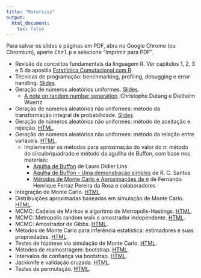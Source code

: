 ```yaml
---
title: "Materiais"
output:
  html_document:
    toc: false
---
```


<div class="alert alert-danger" role="alert">
Para salvar os slides e páginas em PDF, abra no Google Chrome (ou
Chromium), aperte <kbd>Ctrl</kbd> <kbd>p</kbd> e selecione "Imprimir para
PDF".
</div>


<!-- De acordo com os itens do [cronograma](aulas.html): -->

<!-- - Introdução à Estatística Computacional II. -->
<!-- [Slides](slides/00_intro.html). -->
- Revisão de conceitos fundamentais da linguagem R. Ver capítulos 1, 2,
   3 e 5 da apostila [Estatística Comutacional com
   R](http://cursos.leg.ufpr.br/ecr/).
- Técnicas de programação: benchmarking, profiling, debugging e error
   handling. [Slides](slides/01_tecnicas.html).
- Geração de números aleatórios uniformes.
   [Slides](slides/02_RNG_uniforme.html).
   - [A note on random number
     generation](http://cran-r.c3sl.ufpr.br/web/packages/randtoolbox/vignettes/fullpres.pdf).
     Christophe Dutang e Diethelm Wuertz.
- Geração de números aleatórios não uniformes: método da transformação
  integral de probabilidade. [Slides](slides/03_RNG_inversa.html).
- Geração de números aleatórios não uniformes: método de aceitação e
  rejeição. [HTML](04_RNG_aceitacao.html).
- Geração de números aleatórios não uniformes: método da relação entre
  variáveis. [HTML](05_RNG_transform.html).
   - Implementar os métodos para aproximação do valor do $\pi$: método do
   círculo/quadrado e método da agullha de Buffon, com base nos
   materiais:
     - [Agulha de Buffon](https://www.cin.ufpe.br/~ldl/buffon.pdf) de
     Lauro Didier Lins
     - [Agulha de Buffon - Uma demonstração
     simples](https://www.e-publicacoes.uerj.br/index.php/cadmat/article/view/11896/9319) de R. C. Santos
     - [Métodos de Monte Carlo e Aproximações de $\pi$](misc/montecarlopi.pdf) de Fernando Henrique Ferraz Pereira da Rosa e colaboradores
- Integração de Monte Carlo. [HTML](06_MC_intro.html).
- Distribuições aproximadas baseadas em simulação de Monte Carlo.
  [HTML](07_MC_aprox.html).
- MCMC: Cadeias de Markov e algoritmo de Metropolis-Hastings.
  [HTML](08_MCMC.html).
- MCMC: Metropolis random walk e amostrador independente.
[HTML](08_MCMC.html).
- MCMC: Amostrador de Gibbs. [HTML](08_MCMC.html).
- Métodos de Monte Carlo para inferência estatística: estimadores e
suas propriedades. [HTML](09_MC_inf_estimacao.html).
- Testes de hipótese via simulação de Monte Carlo.
    [HTML](09_MC_inf_testes.html).
- Métodos de reamostragem: bootstrap. [HTML](10_bootstrap.html).
- Intervalos de confiança via bootstrap. [HTML](10_bootstrap.html).
- Jackknife e validação cruzada. [HTML](11_jackknife.html).
- Testes de permutação. [HTML](12_permutacao.html).

<!-- ### Páginas -->

<!-- - [Funções, objetos e classes](objetos-classes.html). -->
<!-- - [Indexação e seleção condicional](indexacao-selecao.html). -->
<!-- - [Programando com dados](programacao.html). -->
<!-- - Geração de números aleatórios não uniformes: [método -->
<!--   de aceitação e rejeição](04_RNG_aceitacao.html). -->
<!-- - Geração de números aleatórios não uniformes: [método -->
<!--  da relação entre variáveis](05_RNG_transform.html). -->
<!-- - [Integração de Monte Carlo](06_MC_intro.html). -->
<!-- - Distribuições aproximadas baseadas em [simulação de -->
<!--   Monte Carlo](07_MC_aprox.html). -->
<!-- - MCMC: [Metropolis random walk e amostrador -->
<!--   independente](08_MCMC-1.html). -->
<!-- - MCMC: [Cadeias de Markov e algoritmo de -->
<!--   Metropolis-Hastings](08_MCMC-2.html). -->
<!-- - Métodos de Monte Carlo para inferência estatística: -->
<!--   [estimação intervalar](09_MC_inf-1.html). -->
<!-- - Métodos de Monte Carlo para inferência estatística: -->
<!--   [estimação pontual](09_MC_inf-2.html). -->
<!-- - Testes de hipótese via [simulação de Monte Carlo](09_MC_inf-3.html). -->
<!-- - Métodos de reamostragem: [bootstrap](10_bootstrap.html). -->

<!-- ### Slides -->

<!-- - Introdução à Estatística Computacional II. -->
<!--   [HTML](slides/00_intro.html). -->
<!-- - Técnicas de programação. [HTML](slides/01_tecnicas.html). -->
<!-- - Geração de números aleatórios uniformes. -->
<!--   [HTML](slides/02_RNG_uniforme.html). -->
<!-- - Geração de números aleatórios não uniformes: método -->
<!--   da transformação integral de probabilidade. -->
<!--   [HTML](slides/03_RNG_inversa.html). -->

<!-- ### Scripts -->

<!-- - Técnicas de programação. [R](slides/01_tecnicas.R). -->
<!-- - MCMC: Metropolis random walk e amostrador independente. -->
<!-- [R](scripts/08_MCMC-1.R). -->

<!-- ## Materiais gerais -->

<!-- - [Estatística computacional com R](http://cursos.leg.ufpr.br/ecr/) -->
<!--   (apostila da disciplina de Estatística Computacional I). -->
<!-- - Materiais da [oferta anterior](http://leg.ufpr.br/~walmes/ensino/EC2/) -->
<!--   (Prof. Walmes). -->

